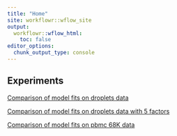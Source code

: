 ```yaml
---
title: "Home"
site: workflowr::wflow_site
output:
  workflowr::wflow_html:
    toc: false
editor_options:
  chunk_output_type: console
---
```


## Experiments
[Comparison of model fits on droplets data](droplets.html)

[Comparison of model fits on droplets data with 5 factors](droplets_five_factors.html)

[Comparison of model fits on pbmc 68K data](pbmc_69k.html)
